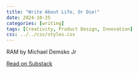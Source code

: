 ```yaml
---
title: "Write About Life, Or Die!"
date: 2024-10-25
categories: [writing]
tags: [Creativity, Product Design, Innovation]
css: ../../css/styles.css
---
```


<div class="substack-post-embed"><p lang="en">RAM by Michael Demsko Jr</p><p></p><a data-post-link href="https://michaeldemskojr.substack.com/p/ram">Read on Substack</a></div><script async src="https://substack.com/embedjs/embed.js" charset="utf-8"></script>


<!-- ## Introduction -->

<!-- In today's rapidly evolving world, **creativity** is a vital component of successful product design. Whether you're designing a physical product or a digital experience, understanding how creative thinking can shape user interaction is crucial. -->

<!-- In this post, we explore key strategies for **enhancing creativity** in your design process and how you can apply them to everyday problem-solving. -->

<!-- ![Creative Process](https://via.placeholder.com/600x400 "Creative Process in Design") -->

<!-- ## Key Strategies for Creative Thinking -->

<!-- 1.  **Brainstorming**: Encourage free-flowing ideas without immediate critique. Write down everything and narrow down later. -->
<!-- 2.  **Mind Mapping**: Create a visual representation of ideas to find connections between seemingly unrelated concepts. -->
<!-- 3.  **Reverse Thinking**: Start with the problem and ask how it could have happened. This often leads to unexpected solutions. -->
<!-- 4.  **Prototyping**: Build fast, fail fast. Use rapid prototyping to test ideas early in the process. -->

<!-- ### The Role of Empathy -->

<!-- Creative thinking in product design isn't just about coming up with new ideas—it's also about understanding the **end user's needs**. Empathy mapping and **user personas** can help ensure that the creative ideas are grounded in real-world needs and desires. -->

<!-- \`\`\`{r} \# Here is a simple code example to illustrate how R can be used to simulate ideas: set.seed(42) ideas \<- sample(c("Empathy", "Innovation", "Prototyping", "Brainstorming"), 10, replace = TRUE) table(ideas) -->

